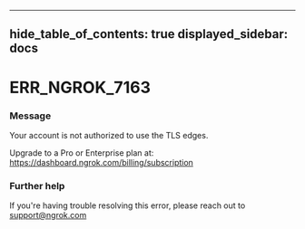 

---
hide_table_of_contents: true
displayed_sidebar: docs
---


# ERR_NGROK_7163

### Message
Your account is not authorized to use the TLS edges. 

Upgrade to a Pro or Enterprise plan at: https://dashboard.ngrok.com/billing/subscription

<ErrorDetails error="err_ngrok_7163" />



### Further help
If you're having trouble resolving this error, please reach out to [support@ngrok.com](mailto:support@ngrok.com?subject=Help%20with%20ERR_NGROK_7163)

